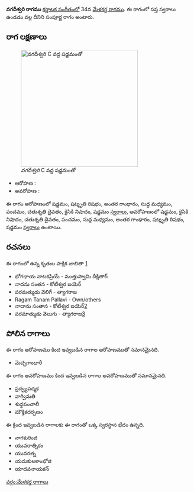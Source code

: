 {{Infobox ragam
	| name          	= వగదీశ్వరి
	| synonym	    	= 
	| mela          	= 34
	| chakra        	= 
	| janaka        	= 
	| type          	= సంపూర్ణ
	| arohanam      	= {{svaraC|S|R3|G3|M1|P|D2|N2|S'}} 
	| avarohanam    	= {{svaraC|S'|N2|D2|P|M1|G3|R3|S}}
	| jeeva         	=
	| chhaya        	=
	| nyasa         	=
	| vishesha      	= 
	| equivalent  		= 
}}
{{కర్ణాటక సంగీత రాగాలు}}
'''వగదీశ్వరి రాగము''' [[కర్ణాటక సంగీతం]]లో 34వ [[మేళకర్త రాగము]].  ఈ రాగంలో సప్త స్వరాలు ఉండడం వల్ల దీనిని సంపూర్ణ రాగం అంటారు.


==రాగ లక్షణాలు==
[[Image:vagadishvari_kb2wiki.png|thumb|right|316px|''వగదీశ్వరి'' C వద్ద షడ్జమంతో]]

* ఆరోహణ : {{svaraC|S|R3|G3|M1|P|D2|N2|S'}} 
* అవరోహణ : {{svaraC|S'|N2|D2|P|M1|G3|R3|S}}

ఈ రాగం ఆరోహణంలో షడ్జమం, షట్శృతి రిషభం, అంతర గాంధారం, సుద్ద మధ్యమం, పంచమం, చతుశృతి దైవతం, కైసికి నిషాదం, షడ్జమం [[స్వరాలు]], అవరోహణంలో షడ్జమం, కైసికి నిషాదం, చతుశృతి దైవతం, పంచమం, సుద్ద మధ్యమం, అంతర గాంధారం, షట్శృతి రిషభం, షడ్జమం [[స్వరాలు]] ఉంటాయి.

==రచనలు==
ఈ రాగంలో ఉన్న కృతుల పాక్షిక జాబితా [https://github.com/ssrihari/ragavardhini/blob/master/ragas/kritis.psv]
* భోగఛాయ నాటకప్రియే - ముత్తుస్వామి దీక్షితార్
* నాదను సంతన - కోటీశ్వర ఐయెర్
* పరమత్ముడు వెలిగే - త్యాగరాజ
* Ragam Tanam Pallavi - Own/others
* నాదాను సంతాన - కోటీశ్వర ఐయెర్[http://www.karnatik.com/c1790.shtml]
* పరమాత్ముడు  వెలుగు - త్యాగరాజ[http://www.karnatik.com/c2716.shtml]




==పోలిన రాగాలు==
ఈ రాగం ఆరోహణము కింద ఇవ్వబడిన రాగాల ఆరోహణముతో సమానమైనది.
*  మెచ్చగాంధారీ

ఈ రాగం అవరోహణము కింద ఇవ్వబడిన రాగాల అవరోహణముతో సమానమైనది.
* ప్రద్వ్యపద్మక
* వాగ్విమతి
*  శుద్ధపంచాలీ
* మౌక్తికదర్పణం

ఈ క్రింద ఇవ్వబడిన రాగాలకు ఈ రాగంతో ఒక్క స్వరస్థాన భేదం ఉన్నది.
* నాగకురింజి
* యువరాత్నికం
* యువరత్న
* యదుకులకాంభోజి
* యాదవనాయకన్



[[వర్గం:మేళకర్త రాగాలు]]